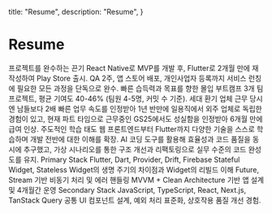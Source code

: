   title: "Resume",
  description: "Resume",
}

# Resume

<ColSection variant="col">
  <ColSection.Title>
    프로젝트를 완수하는 끈기
  </ColSection.Title>
  <ColSection.Content>
    React Native로 MVP를 개발 후, Flutter로 2개월 만에 재작성하여 Play Store 출시. QA 2주, 앱 스토어 배포, 개인사업자 등록까지 서비스
    런칭에 필요한 모든 과정을 단독으로 완수.
  </ColSection.Content>
</ColSection>

<ColSection>
  <ColSection.Title>
    빠른 습득력과 목표를 향한 몰입
  </ColSection.Title>
  <ColSection.Content>
    부트캠프 3개 팀 프로젝트, 평균 기여도 40-46% (팀원 4-5명, 커밋 수 기준). 세대 환기 업체 근무 당시엔 남들보다 2배 빠른 업무 속도를 인정받아 1년 반만에
    일용직에서 외주 업체로 독립한 경험이 있고, 현재 파트 타임으로 근무중인 GS25에서도 성실함을 인정받아 6개월 만에 급여 인상.
  </ColSection.Content>
</ColSection>

<ColSection>
  <ColSection.Title>
    주도적인 학습 태도
  </ColSection.Title>
  <ColSection.Content>
    웹 프론트엔드부터 Flutter까지 다양한 기술을 스스로 학습하며 개발 전반에 대한 이해를 확장. AI 코딩 도구를 활용해 효율성과 코드 품질을 동시에 추구했고, 가상
    시나리오를 통한 구조 개선과 리팩토링으로 실무 수준의 코드 완성도를 유지.
  </ColSection.Content>
</ColSection>

<ColSection>
  <ColSection.Title>
    Primary Stack
  </ColSection.Title>
  <ColSection.List>
    <ColSection.ListItem>
      Flutter, Dart, Provider, Drift, Firebase
    </ColSection.ListItem>
    <ColSection.ListItem>
      Stateful Widget, Stateless Widget의 생명 주기의 차이점과 Widget의 리빌드 이해
    </ColSection.ListItem>
    <ColSection.ListItem>
      Future, Stream 기반 비동기 처리 및 에러 핸들링
    </ColSection.ListItem>
    <ColSection.ListItem>
      MVVM + Clean Architecture 기반 앱 설계 및 4개월간 운영
    </ColSection.ListItem>
  </ColSection.List>
</ColSection>

<RowSection>
  <RowSection.Title>
    Secondary Stack
  </RowSection.Title>
  <RowSection.List>
    <RowSection.ListItem>
      JavaScript, TypeScript, React, Next.js, TanStack Query
    </RowSection.ListItem>
    <RowSection.ListItem>
      공통 UI 컴포넌트 설계, 예외 처리 표준화, 상호작용 품질 개선 경험.
    </RowSection.ListItem>
  </RowSection.List>
</RowSection>

